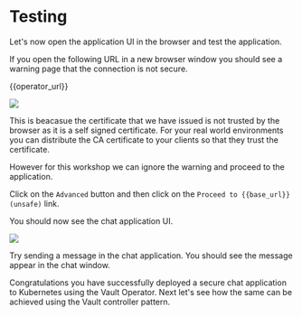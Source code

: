 # Testing

Let's now open the application UI in the browser and test the application.

If you open the following URL in a new browser window you should see a warning
page that the connection is not secure.

{{operator_url}}

![](/assets/not_private.png)

This is beacasue the certificate that we have issued is not trusted by the browser
as it is a self signed certificate. For your real world environments you can
distribute the CA certificate to your clients so that they trust the certificate.

However for this workshop we can ignore the warning and proceed to the application.

Click on the `Advanced` button and then click on the `Proceed to {{base_url}}
 (unsafe)` link.

You should now see the chat application UI.

![](/assets/app.png)

Try sending a message in the chat application. You should see the message appear
in the chat window.

Congratulations you have successfully deployed a secure chat application to Kubernetes
using the Vault Operator. Next let's see how the same can be achieved using the
Vault controller pattern.